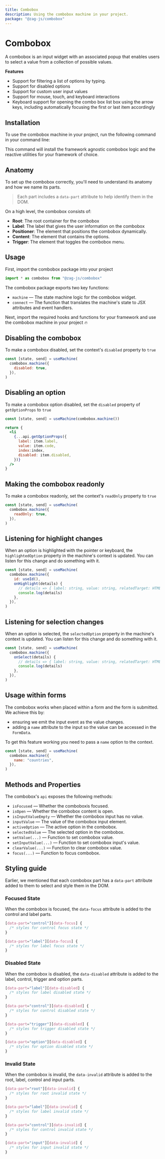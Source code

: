 ```yaml
---
title: Combobox
description: Using the combobox machine in your project.
package: "@zag-js/combobox"
---
```


# Combobox

A combobox is an input widget with an associated popup that enables users to
select a value from a collection of possible values.

<Resources pkg="@zag-js/combobox" />

<Showcase id="Combobox" />

**Features**

- Support for filtering a list of options by typing.
- Support for disabled options
- Support for custom user input values
- Support for mouse, touch, and keyboard interactions
- Keyboard support for opening the combo box list box using the arrow keys,
  including automatically focusing the first or last item accordingly

## Installation

To use the combobox machine in your project, run the following command in your
command line:

<CodeSnippet id="combobox/installation.mdx" />

This command will install the framework agnostic combobox logic and the reactive
utilities for your framework of choice.

## Anatomy

To set up the combobox correctly, you'll need to understand its anatomy and how
we name its parts.

> Each part includes a `data-part` attribute to help identify them in the DOM.

<Anatomy id="combobox" />

On a high level, the combobox consists of:

- **Root**: The root container for the combobox
- **Label**: The label that gives the user information on the combobox
- **Positioner**: The element that positions the combobox dynamically.
- **Content**: The element that contains the options.
- **Trigger**: The element that toggles the combobox menu.

## Usage

First, import the combobox package into your project

```jsx
import * as combobox from "@zag-js/combobox"
```

The combobox package exports two key functions:

- `machine` — The state machine logic for the combobox widget.
- `connect` — The function that translates the machine's state to JSX attributes
  and event handlers.

Next, import the required hooks and functions for your framework and use the
combobox machine in your project 🔥

<CodeSnippet id="combobox/usage.mdx" />

## Disabling the combobox

To make a combobox disabled, set the context's `disabled` property to `true`

```jsx {3}
const [state, send] = useMachine(
  combobox.machine({
    disabled: true,
  }),
)
```

## Disabling an option

To make a combobox option disabled, set the `disabled` property of
`getOptionProps` to `true`

```jsx {9}
const [state, send] = useMachine(combobox.machine())

return {
  <li
    {...api.getOptionProps({
      label: item.label,
      value: item.code,
      index:index,
      disabled: item.disabled,
    })}
  />
}
```

## Making the combobox readonly

To make a combobox readonly, set the context's `readOnly` property to `true`

```jsx {3}
const [state, send] = useMachine(
  combobox.machine({
    readOnly: true,
  }),
)
```

## Listening for highlight changes

When an option is highlighted with the pointer or keyboard, the
`highlightedOption` property in the machine's context is updated. You can listen
for this change and do something with it.

```jsx {4-7}
const [state, send] = useMachine(
  combobox.machine({
    id: useId(),
    onHighlight(details) {
      // details => { label: string, value: string, relatedTarget: HTMLElement | null }
      console.log(details)
    },
  }),
)
```

## Listening for selection changes

When an option is selected, the `selectedOption` property in the machine's
context is updated. You can listen for this change and do something with it.

```jsx {3-6}
const [state, send] = useMachine(
  combobox.machine({
    onSelect(details) {
      // details => { label: string, value: string, relatedTarget: HTMLElement | null }
      console.log(details)
    },
  }),
)
```


## Usage within forms

The combobox works when placed within a form and the form is submitted. We
achieve this by:

- ensuring we emit the input event as the value changes.
- adding a `name` attribute to the input so the value can be accessed in the
  `FormData`.

To get this feature working you need to pass a `name` option to the context.

```jsx {3}
const [state, send] = useMachine(
  combobox.machine({
    name: "countries",
  }),
)
```

## Methods and Properties

The combobox's `api` exposes the following methods:

- `isFocused` — Whether the comboboxis focused.
- `isOpen` — Whether the combobox content is open.
- `isInputValueEmpty` — Whether the combobox input has no value.
- `inputValue` — The value of the combobox input element.
- `activeOption` — The active option in the combobox.
- `selectedValue` — The selected option in the combobox.
- `setValue(...)` — Function to set combobox value.
- `setInputValue(...)` — Function to set combobox input's value.
- `clearValue(...)` — Function to clear combobox value.
- `focus(...)` — Function to focus combobox.

## Styling guide

Earlier, we mentioned that each combobox part has a `data-part` attribute added
to them to select and style them in the DOM.

### Focused State

When the combobox is focused, the `data-focus` attribute is added to the control
and label parts.

```css
[data-part="control"][data-focus] {
  /* styles for control focus state */
}

[data-part="label"][data-focus] {
  /* styles for label focus state */
}
```

### Disabled State

When the combobox is disabled, the `data-disabled` attribute is added to the
label, control, trigger and option parts.

```css
[data-part="label"][data-disabled] {
  /* styles for label disabled state */
}

[data-part="control"][data-disabled] {
  /* styles for control disabled state */
}

[data-part="trigger"][data-disabled] {
  /* styles for trigger disabled state */
}

[data-part="option"][data-disabled] {
  /* styles for option disabled state */
}
```

### Invalid State

When the combobox is invalid, the `data-invalid` attribute is added to the root,
label, control and input parts.

```css
[data-part="root"][data-invalid] {
  /* styles for root invalid state */
}

[data-part="label"][data-invalid] {
  /* styles for label invalid state */
}

[data-part="control"][data-invalid] {
  /* styles for control invalid state */
}

[data-part="input"][data-invalid] {
  /* styles for input invalid state */
}
```
